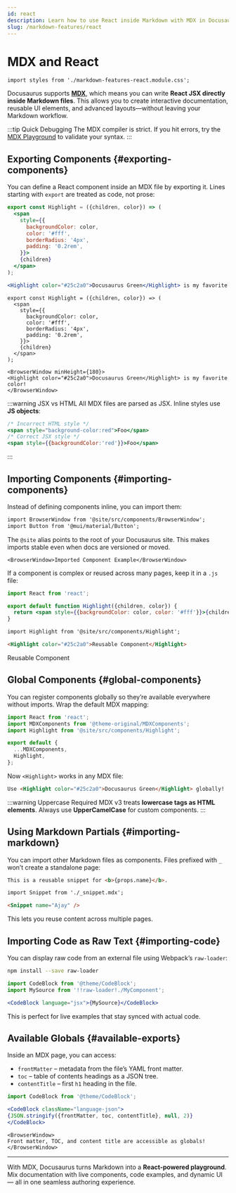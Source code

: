 ```yaml
---
id: react
description: Learn how to use React inside Markdown with MDX in Docusaurus.
slug: /markdown-features/react
---
```


# MDX and React

```mdx-code-block
import styles from './markdown-features-react.module.css';
```

Docusaurus supports **[MDX](https://mdxjs.com/)**, which means you can write **React JSX directly inside Markdown files**.
This allows you to create interactive documentation, reusable UI elements, and advanced layouts—without leaving your Markdown workflow.

:::tip Quick Debugging
The MDX compiler is strict. If you hit errors, try the [MDX Playground](https://mdxjs.com/playground/) to validate your syntax.
:::

<AdsComponent />

## Exporting Components {#exporting-components}

You can define a React component inside an MDX file by exporting it.
Lines starting with `export` are treated as code, not prose:

```jsx
export const Highlight = ({children, color}) => (
  <span
    style={{
      backgroundColor: color,
      color: '#fff',
      borderRadius: '4px',
      padding: '0.2rem',
    }}>
    {children}
  </span>
);

<Highlight color="#25c2a0">Docusaurus Green</Highlight> is my favorite color!
```

```mdx-code-block
export const Highlight = ({children, color}) => (
  <span
    style={{
      backgroundColor: color,
      color: '#fff',
      borderRadius: '4px',
      padding: '0.2rem',
    }}>
    {children}
  </span>
);

<BrowserWindow minHeight={180}>
<Highlight color="#25c2a0">Docusaurus Green</Highlight> is my favorite color!
</BrowserWindow>
```

:::warning JSX vs HTML
All MDX files are parsed as JSX. Inline styles use **JS objects**:

```jsx
/* Incorrect HTML style */
<span style="background-color:red">Foo</span>
/* Correct JSX style */
<span style={{backgroundColor:'red'}}>Foo</span>
```

:::

<AdsComponent />

## Importing Components {#importing-components}

Instead of defining components inline, you can import them:

```md
import BrowserWindow from '@site/src/components/BrowserWindow';
import Button from '@mui/material/Button';
```

The `@site` alias points to the root of your Docusaurus site.
This makes imports stable even when docs are versioned or moved.

```mdx-code-block
<BrowserWindow>Imported Component Example</BrowserWindow>
```

If a component is complex or reused across many pages, keep it in a `.js` file:

```jsx title="src/components/Highlight.js"
import React from 'react';

export default function Highlight({children, color}) {
  return <span style={{backgroundColor: color, color: '#fff'}}>{children}</span>;
}
```

```md title="docs/my-page.mdx"
import Highlight from '@site/src/components/Highlight';

<Highlight color="#25c2a0">Reusable Component</Highlight>
```

<BrowserWindow>
<Highlight color="#25c2a0">Reusable Component</Highlight>
</BrowserWindow>

<AdsComponent />

## Global Components {#global-components}

You can register components globally so they’re available everywhere without imports.
Wrap the default MDX mapping:

```js title="src/theme/MDXComponents.js"
import React from 'react';
import MDXComponents from '@theme-original/MDXComponents';
import Highlight from '@site/src/components/Highlight';

export default {
  ...MDXComponents,
  Highlight,
};
```

Now `<Highlight>` works in any MDX file:

```md
Use <Highlight color="#25c2a0">Docusaurus Green</Highlight> globally!
```

:::warning Uppercase Required
MDX v3 treats **lowercase tags as HTML elements**. Always use **UpperCamelCase** for custom components.
:::

<AdsComponent />

## Using Markdown Partials {#importing-markdown}

You can import other Markdown files as components.
Files prefixed with `_` won’t create a standalone page:

```md title="_snippet.mdx"
This is a reusable snippet for <b>{props.name}</b>.
```

```md
import Snippet from './_snippet.mdx';

<Snippet name="Ajay" />
```

This lets you reuse content across multiple pages.

<AdsComponent />

## Importing Code as Raw Text {#importing-code}

You can display raw code from an external file using Webpack’s `raw-loader`:

```bash npm2yarn
npm install --save raw-loader
```

```jsx
import CodeBlock from '@theme/CodeBlock';
import MySource from '!!raw-loader!./MyComponent';

<CodeBlock language="jsx">{MySource}</CodeBlock>
```

This is perfect for live examples that stay synced with actual code.

<AdsComponent />

## Available Globals {#available-exports}

Inside an MDX page, you can access:

* `frontMatter` – metadata from the file’s YAML front matter.
* `toc` – table of contents headings as a JSON tree.
* `contentTitle` – first `h1` heading in the file.

```jsx
import CodeBlock from '@theme/CodeBlock';

<CodeBlock className="language-json">
{JSON.stringify({frontMatter, toc, contentTitle}, null, 2)}
</CodeBlock>
```

```mdx-code-block
<BrowserWindow>
Front matter, TOC, and content title are accessible as globals!
</BrowserWindow>
```

---

With MDX, Docusaurus turns Markdown into a **React-powered playground**.
Mix documentation with live components, code examples, and dynamic UI—
all in one seamless authoring experience.